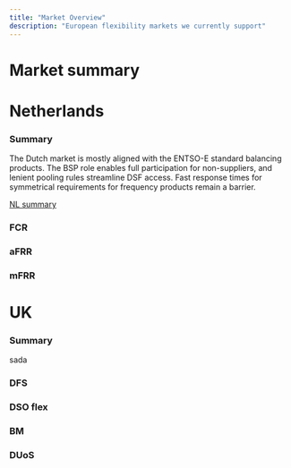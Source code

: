 ```yaml
---
title: "Market Overview"
description: "European flexibility markets we currently support"
---
```


# Market summary

# Netherlands

### Summary

The Dutch market is mostly aligned with the ENTSO-E standard balancing products. The BSP role enables full participation for non-suppliers, and lenient pooling rules streamline DSF access. Fast response times for symmetrical requirements for frequency products remain a barrier. 

[NL summary](https://www.notion.so/d5a612b440724d9d96bc6da06e3b6d50)

### FCR

### aFRR

### mFRR

# UK

### Summary

sada

### DFS

### DSO flex

### BM

### DUoS